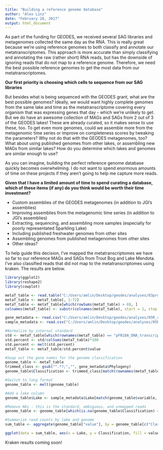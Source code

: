 ```yaml
---
title: "Building a reference genome database"
author: "Alex Linz"
date: "February 28, 2017"
output: html_document
---
```


As part of the funding for GEODES, we received several SAG libraries and metagenomes collected the same day as the RNA. This is really great because we're using reference genomes to both classify and annotate our metatranscriptomes. This approach is more accurate than simply classifying and annotating the raw (rather short) RNA reads, but has the downside of ignoring reads that do not map to a reference genome. Therefore, we need the best possible reference genomes to get the most data from our metatranscriptomes.

__Our first priority is choosing which cells to sequence from our SAG libraries__

But besides what is being sequenced with the GEODES grant, what are the best possible genomes? Ideally, we would want highly complete genomes from the same lake and time as the metatranscriptome covering every organism that was expressing genes that day - which we're unlikely to get. But we do have an awesome collection of MAGs and SAGs from 2 out of 3 of the GEODES lakes!  These are already curated, so it makes sense to use these, too. To get even more genomes, could we assemble more from the metagenomic time series or improve on completeness scores by tweaking the parameters? Why not do that with the GEODES metagenomes, too? What about using published genomes from other lakes, or assembling new MAGs from similar lakes? How do you determine which lakes and genomes are similar enough to use?

As you can imagine, building the perfect reference genome database quickly becomes overwhelming. I do not want to spend enormous amounts of time on these projects if they aren't going to help me capture more reads. 

__Given that I have a limited amount of time to spend curating a database, which of these items (if any) do you think would be worth their time investment?__

- Custom assemblies of the GEODES metagenomes (in addition to JGI's assemblies)
- Improving assemblies from the metagenomic time series (in addition to JGI's assemblies)
- Extracting, sequencing, and assembling more samples (especially for poorly representated Sparkling Lake)
- Including published freshwater genomes from other sites
- Assembling genomes from published metagenomes from other sites
- Other ideas?

To help guide this decision, I've mapped the metatranscriptomes we have so far to our reference MAGs and SAGs from Trout Bog and Lake Mendota. I've also classified reads that did not map to the metatranscriptomes using kraken. The results are below.

```r
library(ggplot2)
library(reshape2)
library(cowplot)

```

```r
metaT_table <- read.table("C:/Users/amlin/Desktop/geodes/analyses/03process_mapping_results/GEODES_genes_2017-02-27.txt", row.names=1, header = T, fill = NA)
metaT_table <- metaT_table[, 1:72]
metaT_table <- metaT_table[which(rowSums(metaT_table) > 0), ]
colnames(metaT_table) <- substr(colnames(metaT_table), start = 1, stop = 9)

gene_metadata <- read.csv("C:/Users/amlin/Desktop/geodes/analyses/05R_calculations/gene_metadata_2017-02-28.csv")
sample_metadata <- read.csv("C:/Users/amlin/Desktop/geodes/analyses/05R_calculations/sample_metadata.csv")

#Normalize by internal standard
std <- metaT_table[which(rownames(metaT_table) == "pFN18A_DNA_transcript"), ]
std.percent <- std/colSums(metaT_table)*100
std.percent <- melt(std.percent)
metaT_table <- metaT_table/std.percent$value

#Swap out the gene names for the genome classification
genome_table <- metaT_table
trimmed_class <- gsub("^.*?;","", gene_metadata$Phylogeny)
genome_table$Classification <- trimmed_class[match(rownames(metaT_table), gene_metadata$Hits)]

#Switch to long format
genome_table <- melt(genome_table)

#Add a lake column
genome_table$Lake <- sample_metadata$Lake[match(genome_table$variable, sample_metadata$Sample)]

#Remove NAs - this is the standard, ambiguous, and unmapped reads
genome_table <- genome_table[which(is.na(genome_table$Classification) == F), ]

#Summarize read counts by lake and genome
sum_table <- aggregate(genome_table["value"], by = genome_table[c("Classification", "Lake")], FUN = mean)

```

```r
ggplot(data = sum_table, aes(x = Lake, y = Classification, fill = value)) + geom_tile() + scale_fill_gradient2(low = "white", mid = "seagreen3", high = "black", midpoint = 5) 

```

Kraken results coming soon!